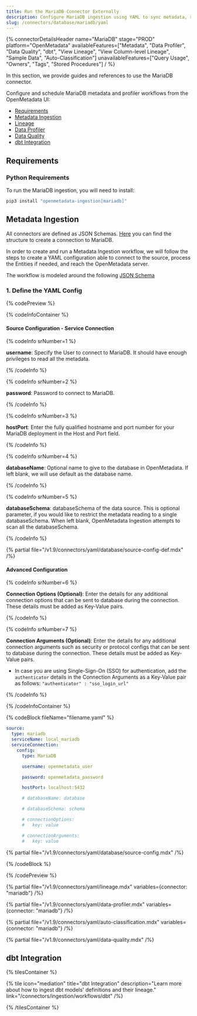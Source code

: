 ```yaml
---
title: Run the MariaDB Connector Externally
description: Configure MariaDB ingestion using YAML to sync metadata, run profiling, and enable data discovery.
slug: /connectors/database/mariadb/yaml
---
```









{% connectorDetailsHeader
name="MariaDB"
stage="PROD"
platform="OpenMetadata"
availableFeatures=["Metadata", "Data Profiler", "Data Quality", "dbt", "View Lineage", "View Column-level Lineage", "Sample Data", "Auto-Classification"]
unavailableFeatures=["Query Usage", "Owners", "Tags", "Stored Procedures"]
/ %}

In this section, we provide guides and references to use the MariaDB connector.

Configure and schedule MariaDB metadata and profiler workflows from the OpenMetadata UI:
- [Requirements](#requirements)
- [Metadata Ingestion](#metadata-ingestion)
- [Lineage](#lineage)
- [Data Profiler](#data-profiler)
- [Data Quality](#data-quality)
- [dbt Integration](#dbt-integration)

<ExternalIngestionDeployment />

## Requirements

### Python Requirements

<PythonRequirements />

To run the MariaDB ingestion, you will need to install:

```bash
pip3 install "openmetadata-ingestion[mariadb]"
```

## Metadata Ingestion

All connectors are defined as JSON Schemas.
[Here](https://github.com/open-metadata/OpenMetadata/blob/main/openmetadata-spec/src/main/resources/json/schema/entity/services/connections/database/mariaDBConnection.json)
you can find the structure to create a connection to MariaDB.

In order to create and run a Metadata Ingestion workflow, we will follow
the steps to create a YAML configuration able to connect to the source,
process the Entities if needed, and reach the OpenMetadata server.

The workflow is modeled around the following
[JSON Schema](https://github.com/open-metadata/OpenMetadata/blob/main/openmetadata-spec/src/main/resources/json/schema/metadataIngestion/workflow.json)

### 1. Define the YAML Config

{% codePreview %}

{% codeInfoContainer %}

#### Source Configuration - Service Connection

{% codeInfo srNumber=1 %}

**username**: Specify the User to connect to MariaDB. It should have enough privileges to read all the metadata.

{% /codeInfo %}

{% codeInfo srNumber=2 %}

**password**: Password to connect to MariaDB.

{% /codeInfo %}

{% codeInfo srNumber=3 %}

**hostPort**: Enter the fully qualified hostname and port number for your MariaDB deployment in the Host and Port field.

{% /codeInfo %}

{% codeInfo srNumber=4 %}

**databaseName**: Optional name to give to the database in OpenMetadata. If left blank, we will use default as the database name.

{% /codeInfo %}

{% codeInfo srNumber=5 %}

**databaseSchema**: databaseSchema of the data source. This is optional parameter, if you would like to restrict the metadata reading to a single databaseSchema. When left blank, OpenMetadata Ingestion attempts to scan all the databaseSchema.

{% /codeInfo %}

{% partial file="/v1.9/connectors/yaml/database/source-config-def.mdx" /%}

<IngestionSinkDef />

<WorkflowConfigDef />

#### Advanced Configuration

{% codeInfo srNumber=6 %}

**Connection Options (Optional)**: Enter the details for any additional connection options that can be sent to database during the connection. These details must be added as Key-Value pairs.

{% /codeInfo %}

{% codeInfo srNumber=7 %}

**Connection Arguments (Optional)**: Enter the details for any additional connection arguments such as security or protocol configs that can be sent to database during the connection. These details must be added as Key-Value pairs.

- In case you are using Single-Sign-On (SSO) for authentication, add the `authenticator` details in the Connection Arguments as a Key-Value pair as follows: `"authenticator" : "sso_login_url"`

{% /codeInfo %}

{% /codeInfoContainer %}

{% codeBlock fileName="filename.yaml" %}

```yaml {% isCodeBlock=true %}
source:
  type: mariadb
  serviceName: local_mariadb
  serviceConnection:
    config:
      type: MariaDB
```
```yaml {% srNumber=1 %}
      username: openmetadata_user
```
```yaml {% srNumber=2 %}
      password: openmetadata_password
```
```yaml {% srNumber=3 %}
      hostPort: localhost:5432
```
```yaml {% srNumber=4 %}
      # databaseName: database
```
```yaml {% srNumber=5 %}
      # databaseSchema: schema
```
```yaml {% srNumber=6 %}
      # connectionOptions:
      #   key: value
```
```yaml {% srNumber=7 %}
      # connectionArguments:
      #   key: value
```

{% partial file="/v1.9/connectors/yaml/database/source-config.mdx" /%}

<IngestionSink />

<WorkflowConfig />

{% /codeBlock %}

{% /codePreview %}

<IngestionCli />

{% partial file="/v1.9/connectors/yaml/lineage.mdx" variables={connector: "mariadb"} /%}

{% partial file="/v1.9/connectors/yaml/data-profiler.mdx" variables={connector: "mariadb"} /%}

{% partial file="/v1.9/connectors/yaml/auto-classification.mdx" variables={connector: "mariadb"} /%}

{% partial file="/v1.9/connectors/yaml/data-quality.mdx" /%}

## dbt Integration

{% tilesContainer %}

{% tile
  icon="mediation"
  title="dbt Integration"
  description="Learn more about how to ingest dbt models' definitions and their lineage."
  link="/connectors/ingestion/workflows/dbt" /%}

{% /tilesContainer %}
